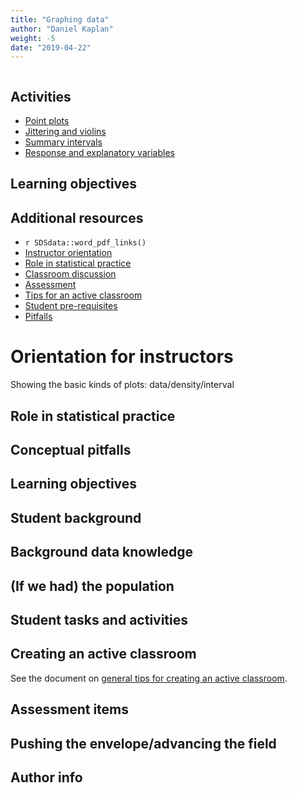 ```yaml
---
title: "Graphing data"
author: "Daniel Kaplan"
weight: -5
date: "2019-04-22"
---
```


```r

```

## Activities

* [Point plots](/lessons/point_plot)
* [Jittering and violins](/lessons/jittering/)
* [Summary intervals](/lessons/summary-interval/)
* [Response and explanatory variables](/lessons/response-and-explanatory/)


## Learning objectives 

## Additional resources

- `r SDSdata::word_pdf_links()`
- [Instructor orientation](#orientation)
- [Role in statistical practice](#role)
- [Classroom discussion](#discussion)
- [Assessment](#assessment)
- [Tips for an active classroom](#active)
- [Student pre-requisites](#prereqs)
- [Pitfalls](#pitfalls)


# Orientation for instructors

Showing the basic kinds of plots: data/density/interval

## Role in statistical practice


## Conceptual pitfalls



## Learning objectives 




## Student background


## Background data knowledge

## (If we had) the population



## Student tasks and activities


## Creating an active classroom

See the document on [general tips for creating an active classroom](/etc/tips-for-active-classroom.html). 



## Assessment items

## Pushing the envelope/advancing the field


## Author info

